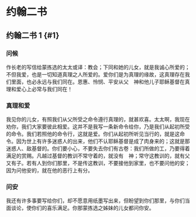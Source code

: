
# 约翰二书

## 约翰二书 1 {#1}

### 问候

作长老的写信给蒙拣选的太太<Nt>或译：教会；下同</Nt>和她的儿女，就是我诚心所爱的；不但我爱，也是一切知道真理之人所爱的。爱你们是为真理的缘故，这真理存在我们里面，也必永远与我们同在。恩惠、怜悯、平安从父　神和他儿子耶稣基督在真理和爱心上必常与我们同在！<br/>

### 真理和爱

我见你的儿女，有照我们从父所受之命令遵行真理的，就甚欢喜。太太啊，我现在劝你，我们大家要彼此相爱。这并不是我写一条新命令给你，乃是我们从起初所受的命令。我们若照他的命令行，这就是爱。你们从起初所听见当行的，就是这命令。因为世上有许多迷惑人的出来，他们不认耶稣基督是成了肉身来的；这就是那迷惑人、敌基督的。你们要小心，不要失去你们<Nt>有古卷：我们</Nt>所做的工，乃要得着满足的赏赐。凡越过基督的教训不常守着的，就没有　神；常守这教训的，就有父又有子。若有人到你们那里，不是传这教训，不要接他到家里，也不要问他的安；因为问他安的，就在他的恶行上有分。<br/>

### 问安

我还有许多事要写给你们，却不愿意用纸墨<Add>写出来</Add>，但盼望到你们那里，与你们当面谈论，使你们的喜乐满足。你那蒙拣选之姊妹的儿女都问你安。<br/>
